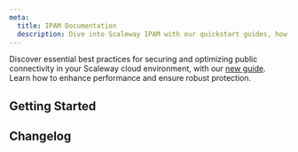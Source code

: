 ```yaml
---
meta:
  title: IPAM Documentation
  description: Dive into Scaleway IPAM with our quickstart guides, how-tos, tutorials and more.
---
```


<Message
  type="note"
  title="Public connectivity - best practices">
  Discover essential best practices for securing and optimizing public connectivity in your Scaleway cloud environment, with our [new guide](/ipam/reference-content/public-connectivity-best-practices/). Learn how to enhance performance and ensure robust protection.
</Message>

<ProductHeader
   productName="IPAM"
   productLogo="ipam"
   description="IP Address Management (IPAM) lets you easily list and manage your Scaleway IP addresses."
   url="/ipam/quickstart/"
   label="IPAM Quickstart"
/>

## Getting Started

<Grid>
    <SummaryCard
        title="Quickstart"
        icon="rocket"
        description="Learn how to get started using IPAM."
        label="View Quickstart"
        url="/ipam/quickstart/"
    />
    <SummaryCard
        title="Concepts"
        icon="info"
        description="Core concepts that give you a better understanding of IPAM."
        label="View Concepts"
        url="/ipam/concepts/"
    />
    <SummaryCard
        title="How-tos"
        icon="help-circle-outline"
        description="Check out our guides to using IPAM."
        label="View How-tos"
        url="/ipam/how-to/"
    />
        <SummaryCard
        title="Additional Content"
        icon="book-open-outline"
        description="Go beyond the basics with detailed, in-depth guides to understanding IPAM."
        label="Read more"
        url="/ipam/reference-content/"
    />
</Grid>

<ClickableBanner
    productLogo="cli"
    title="IPAM API"
    description="Use IPAM via the Scaleway API."
    url="https://www.scaleway.com/en/developers/api/ipam/"
    label="Go to IPAM API"
/>

## Changelog

<ChangelogList
    productName="ipam"
    numberOfChanges={3}
/>